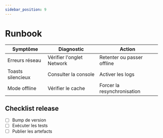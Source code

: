 ```yaml
---
sidebar_position: 9
---
```


# Runbook

| Symptôme | Diagnostic | Action |
| --- | --- | --- |
| Erreurs réseau | Vérifier l'onglet Network | Retenter ou passer offline |
| Toasts silencieux | Consulter la console | Activer les logs |
| Mode offline | Vérifier le cache | Forcer la resynchronisation |

## Checklist release

- [ ] Bump de version
- [ ] Exécuter les tests
- [ ] Publier les artefacts
